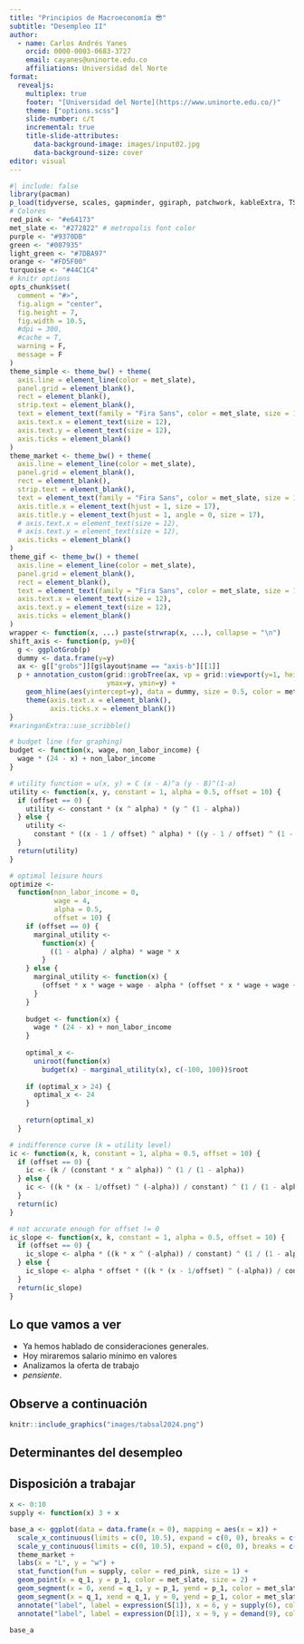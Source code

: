 ```yaml
---
title: "Principios de Macroeconomía 😎"
subtitle: "Desempleo II"
author:
  - name: Carlos Andrés Yanes
    orcid: 0000-0003-0683-3727
    email: cayanes@uninorte.edu.co
    affiliations: Universidad del Norte
format: 
  revealjs:
    multiplex: true
    footer: "[Universidad del Norte](https://www.uninorte.edu.co/)"
    theme: ["options.scss"]
    slide-number: c/t
    incremental: true
    title-slide-attributes:
      data-background-image: images/input02.jpg
      data-background-size: cover  
editor: visual
---
```


```r
#| include: false
library(pacman)
p_load(tidyverse, scales, gapminder, ggiraph, patchwork, kableExtra, TSstudio, fontawesome, readxl, ggthemes, xaringanExtra, ggdag, viridis, knitr, dslabs, gapminder, extrafont, Ecdat, tidyverse, magrittr, janitor, kableExtra)
# Colores
red_pink <- "#e64173"
met_slate <- "#272822" # metropolis font color 
purple <- "#9370DB"
green <- "#007935"
light_green <- "#7DBA97"
orange <- "#FD5F00"
turquoise <- "#44C1C4"
# knitr options
opts_chunk$set(
  comment = "#>",
  fig.align = "center",
  fig.height = 7,
  fig.width = 10.5,
  #dpi = 300,
  #cache = T,
  warning = F,
  message = F
)  
theme_simple <- theme_bw() + theme(
  axis.line = element_line(color = met_slate),
  panel.grid = element_blank(),
  rect = element_blank(),
  strip.text = element_blank(),
  text = element_text(family = "Fira Sans", color = met_slate, size = 17),
  axis.text.x = element_text(size = 12),
  axis.text.y = element_text(size = 12),
  axis.ticks = element_blank()
)
theme_market <- theme_bw() + theme(
  axis.line = element_line(color = met_slate),
  panel.grid = element_blank(),
  rect = element_blank(),
  strip.text = element_blank(),
  text = element_text(family = "Fira Sans", color = met_slate, size = 17),
  axis.title.x = element_text(hjust = 1, size = 17),
  axis.title.y = element_text(hjust = 1, angle = 0, size = 17),
  # axis.text.x = element_text(size = 12),
  # axis.text.y = element_text(size = 12),
  axis.ticks = element_blank()
)
theme_gif <- theme_bw() + theme(
  axis.line = element_line(color = met_slate),
  panel.grid = element_blank(),
  rect = element_blank(),
  text = element_text(family = "Fira Sans", color = met_slate, size = 17),
  axis.text.x = element_text(size = 12),
  axis.text.y = element_text(size = 12),
  axis.ticks = element_blank()
)
wrapper <- function(x, ...) paste(strwrap(x, ...), collapse = "\n")
shift_axis <- function(p, y=0){
  g <- ggplotGrob(p)
  dummy <- data.frame(y=y)
  ax <- g[["grobs"]][g$layout$name == "axis-b"][[1]]
  p + annotation_custom(grid::grobTree(ax, vp = grid::viewport(y=1, height=sum(ax$height))), 
                        ymax=y, ymin=y) +
    geom_hline(aes(yintercept=y), data = dummy, size = 0.5, color = met_slate) +
    theme(axis.text.x = element_blank(), 
          axis.ticks.x = element_blank())
}
#xaringanExtra::use_scribble()

# budget line (for graphing)
budget <- function(x, wage, non_labor_income) {
  wage * (24 - x) + non_labor_income
}

# utility function = u(x, y) = C (x - A)^a (y - B)^(1-a)
utility <- function(x, y, constant = 1, alpha = 0.5, offset = 10) {
  if (offset == 0) {
    utility <- constant * (x ^ alpha) * (y ^ (1 - alpha))
  } else {
    utility <-
      constant * ((x - 1 / offset) ^ alpha) * ((y - 1 / offset) ^ (1 - alpha))
  }
  return(utility)
}

# optimal leisure hours
optimize <-
  function(non_labor_income = 0,
           wage = 4,
           alpha = 0.5,
           offset = 10) {
    if (offset == 0) {
      marginal_utility <-
        function(x) {
          ((1 - alpha) / alpha) * wage * x
        }
    } else {
      marginal_utility <- function(x) {
        (offset * x * wage + wage - alpha * (offset * x * wage + wage + 1)) / (offset * alpha)
      }
    }
    
    budget <- function(x) {
      wage * (24 - x) + non_labor_income
    }
    
    optimal_x <-
      uniroot(function(x)
        budget(x) - marginal_utility(x), c(-100, 100))$root
    
    if (optimal_x > 24) {
      optimal_x <- 24
    }
    
    return(optimal_x)
  }

# indifference curve (k = utility level)
ic <- function(x, k, constant = 1, alpha = 0.5, offset = 10) {
  if (offset == 0) {
    ic <- (k / (constant * x ^ alpha)) ^ (1 / (1 - alpha))
  } else {
    ic <- ((k * (x - 1/offset) ^ (-alpha)) / constant) ^ (1 / (1 - alpha)) + 1/offset
  }
  return(ic)
}

# not accurate enough for offset != 0
ic_slope <- function(x, k, constant = 1, alpha = 0.5, offset = 10) {
  if (offset == 0) {
    ic_slope <- alpha * ((k * x ^ (-alpha)) / constant) ^ (1 / (1 - alpha)) / ((alpha - 1) * x)
  } else {
    ic_slope <- alpha * offset * ((k * (x - 1/offset) ^ (-alpha)) / constant) ^ (1 / (1 - alpha)) / ((alpha - 1) * (offset * x - 1))
  }
  return(ic_slope)
}

```

## Lo que vamos a ver

- Ya hemos hablado de consideraciones generales.
- Hoy miraremos salario mínimo en valores
- Analizamos la oferta de trabajo
- *pensiente*.

## Observe a continuación

::: fragment
```r
knitr::include_graphics("images/tabsal2024.png")
```
:::

## Determinantes del desempleo


## Disposición a trabajar

```r
x <- 0:10
supply <- function(x) 3 + x

base_a <- ggplot(data = data.frame(x = 0), mapping = aes(x = x)) +
  scale_x_continuous(limits = c(0, 10.5), expand = c(0, 0), breaks = c(q_1), labels = c(expression(L^"*"))) +
  scale_y_continuous(limits = c(0, 10.5), expand = c(0, 0), breaks = c(p_1), labels = c(expression(w^"*"))) +
  theme_market +
  labs(x = "L", y = "w") +
  stat_function(fun = supply, color = red_pink, size = 1) +
  geom_point(x = q_1, y = p_1, color = met_slate, size = 2) +
  geom_segment(x = 0, xend = q_1, y = p_1, yend = p_1, color = met_slate, linetype = "dashed") +
  geom_segment(x = q_1, xend = q_1, y = 0, yend = p_1, color = met_slate, linetype = "dashed") +
  annotate("label", label = expression(S[1]), x = 6, y = supply(6), color = red_pink, family = "Fira Sans", size = 5) +
  annotate("label", label = expression(D[1]), x = 9, y = demand(9), color = purple, family = "Fira Sans", size = 5)

base_a
```

